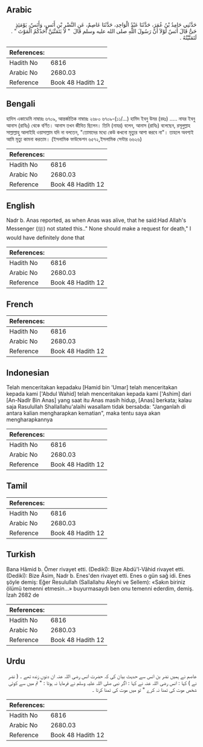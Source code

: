 ## Arabic


<div dir="rtl" lang="ar" style={{fontSize:'larger',backgroundColor:'#f8f9fa',padding:20}}>
حَدَّثَنِي حَامِدُ بْنُ عُمَرَ، حَدَّثَنَا عَبْدُ الْوَاحِدِ، حَدَّثَنَا عَاصِمٌ، عَنِ النَّضْرِ بْنِ أَنَسٍ، وَأَنَسٌ، يَوْمَئِذٍ حَىٌّ قَالَ أَنَسٌ لَوْلاَ أَنَّ رَسُولَ اللَّهِ صلى الله عليه وسلم قَالَ ‏ "‏ لاَ يَتَمَنَّيَنَّ أَحَدُكُمُ الْمَوْتَ ‏"‏ ‏.‏ لَتَمَنَّيْتُهُ ‏.‏
</div>
<div style={{backgroundColor:'#f8f9fa',padding:20, marginBottom: 10}}><table> <thead> <tr> <th>References:</th> <th></th> </tr> </thead> <tbody><tr><td>Hadith No</td><td>6816</td></tr><tr><td>Arabic No</td><td>2680.03</td></tr><tr><td>Reference</td><td>Book 48 Hadith 12</td></tr></tbody></table></div>

## Bengali


<div dir="ltr" lang="bn" style={{fontSize:'larger',backgroundColor:'#f8f9fa',padding:20}}>
হাদিস একাডেমি নাম্বারঃ ৬৭০৯, আন্তর্জাতিক নাম্বারঃ ২৬৮০ ৬৭০৯-(১১/...) হামিদ ইবনু উমর (রহঃ) ..... নাযর ইবনু আনাস (রাযিঃ) থেকে বর্ণিত। আনাস তখন জীবিত ছিলেন। তিনি (নাযর) বলেন, আনাস (রাযিঃ) বলেছেন, রসূলুল্লাহ সাল্লাল্লাহু আলাইহি ওয়াসাল্লাম যদি না বলতেন, "তোমাদের মধ্যে কেউ কখনো মৃত্যুর আশা করবে না"। তাহলে অবশ্যই আমি মৃত্যু কামনা করতাম। (ইসলামিক ফাউন্ডেশন ৬৫৭২,ইসলামিক সেন্টার ৬৬২৬)
</div>
<div style={{backgroundColor:'#f8f9fa',padding:20, marginBottom: 10}}><table> <thead> <tr> <th>References:</th> <th></th> </tr> </thead> <tbody><tr><td>Hadith No</td><td>6816</td></tr><tr><td>Arabic No</td><td>2680.03</td></tr><tr><td>Reference</td><td>Book 48 Hadith 12</td></tr></tbody></table></div>

## English


<div dir="ltr" lang="en" style={{fontSize:'larger',backgroundColor:'#f8f9fa',padding:20}}>
Nadr b. Anas reported, as when Anas was alive, that he said:Had Allah's Messenger (ﷺ) not stated this.." None should make a request for death," I would have definitely done that
</div>
<div style={{backgroundColor:'#f8f9fa',padding:20, marginBottom: 10}}><table> <thead> <tr> <th>References:</th> <th></th> </tr> </thead> <tbody><tr><td>Hadith No</td><td>6816</td></tr><tr><td>Arabic No</td><td>2680.03</td></tr><tr><td>Reference</td><td>Book 48 Hadith 12</td></tr></tbody></table></div>

## French


<div dir="ltr" lang="fr" style={{fontSize:'larger',backgroundColor:'#f8f9fa',padding:20}}>

</div>
<div style={{backgroundColor:'#f8f9fa',padding:20, marginBottom: 10}}><table> <thead> <tr> <th>References:</th> <th></th> </tr> </thead> <tbody><tr><td>Hadith No</td><td>6816</td></tr><tr><td>Arabic No</td><td>2680.03</td></tr><tr><td>Reference</td><td>Book 48 Hadith 12</td></tr></tbody></table></div>

## Indonesian


<div dir="ltr" lang="id" style={{fontSize:'larger',backgroundColor:'#f8f9fa',padding:20}}>
Telah menceritakan kepadaku [Hamid bin 'Umar] telah menceritakan kepada kami ['Abdul Wahid] telah menceritakan kepada kami ['Ashim] dari [An-Nadlr Bin Anas] yang saat itu Anas masih hidup, [Anas] berkata; kalau saja Rasulullah Shallallahu'alaihi wasallam tidak bersabda: "Janganlah di antara kalian mengharapkan kematian", maka tentu saya akan mengharapkannya
</div>
<div style={{backgroundColor:'#f8f9fa',padding:20, marginBottom: 10}}><table> <thead> <tr> <th>References:</th> <th></th> </tr> </thead> <tbody><tr><td>Hadith No</td><td>6816</td></tr><tr><td>Arabic No</td><td>2680.03</td></tr><tr><td>Reference</td><td>Book 48 Hadith 12</td></tr></tbody></table></div>

## Tamil


<div dir="ltr" lang="ta" style={{fontSize:'larger',backgroundColor:'#f8f9fa',padding:20}}>

</div>
<div style={{backgroundColor:'#f8f9fa',padding:20, marginBottom: 10}}><table> <thead> <tr> <th>References:</th> <th></th> </tr> </thead> <tbody><tr><td>Hadith No</td><td>6816</td></tr><tr><td>Arabic No</td><td>2680.03</td></tr><tr><td>Reference</td><td>Book 48 Hadith 12</td></tr></tbody></table></div>

## Turkish


<div dir="ltr" lang="tr" style={{fontSize:'larger',backgroundColor:'#f8f9fa',padding:20}}>
Bana Hâmid b. Ömer rivayet etti. (Dedikî): Bize Abdü'l-Vâhid rivayet etti. (Dedikî): Bize Âsim, Nadr b. Enes'den rivayet etti. Enes o gün sağ idi. Enes şöyle demiş: Eğer Resulullah (Sallallahu Aleyhi ve Sellem): «Sakın biriniz ölümü temenni etmesin...» buyurmasaydı ben onu temenni ederdim, demiş. İzah 2682 de
</div>
<div style={{backgroundColor:'#f8f9fa',padding:20, marginBottom: 10}}><table> <thead> <tr> <th>References:</th> <th></th> </tr> </thead> <tbody><tr><td>Hadith No</td><td>6816</td></tr><tr><td>Arabic No</td><td>2680.03</td></tr><tr><td>Reference</td><td>Book 48 Hadith 12</td></tr></tbody></table></div>

## Urdu


<div dir="rtl" lang="ur" style={{fontSize:'larger',backgroundColor:'#f8f9fa',padding:20}}>
عاصم نے ہمیں نضر بن انس سے حدیث بیان کی کہ حضرت انس رضی اللہ عنہ ان دنوں زندہ تھے ۔ ( نضر نے ) کہا : انس رضی اللہ عنہ نے کہا : اگر نبی صلی اللہ علیہ وسلم نے فرمایا نہ ہوتا : " تم میں سے کوئی شخص موت کی تمنا نہ کرے " تو میں موت کی تمنا کرتا ۔
</div>
<div style={{backgroundColor:'#f8f9fa',padding:20, marginBottom: 10}}><table> <thead> <tr> <th>References:</th> <th></th> </tr> </thead> <tbody><tr><td>Hadith No</td><td>6816</td></tr><tr><td>Arabic No</td><td>2680.03</td></tr><tr><td>Reference</td><td>Book 48 Hadith 12</td></tr></tbody></table></div>